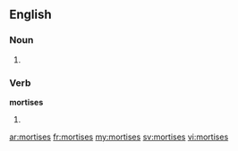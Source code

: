 ==English==

===Noun===
{{head|en}}

# {{plural of|mortise}}

===Verb===
'''mortises'''

# {{en-third-person singular of|mortise}}

[[ar:mortises]]
[[fr:mortises]]
[[my:mortises]]
[[sv:mortises]]
[[vi:mortises]]